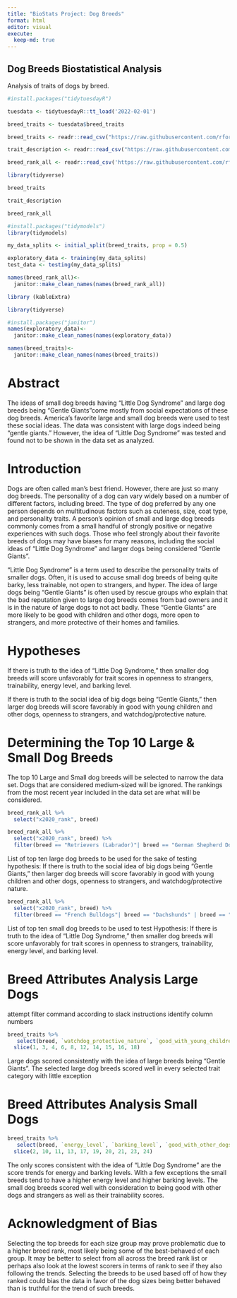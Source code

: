 ```yaml
---
title: "BioStats Project: Dog Breeds"
format: html
editor: visual
execute:
  keep-md: true
---
```


## Dog Breeds Biostatistical Analysis

Analysis of traits of dogs by breed.

```r
#install.packages("tidytuesdayR")
```

```r
tuesdata <- tidytuesdayR::tt_load('2022-02-01')
```

```r
breed_traits <- tuesdata$breed_traits
```

```r
breed_traits <- readr::read_csv("https://raw.githubusercontent.com/rfordatascience/tidytuesday/main/data/2022/2022-02-01/breed_traits.csv")
```

```r
trait_description <- readr::read_csv("https://raw.githubusercontent.com/rfordatascience/tidytuesday/main/data/2022/2022-02-01/trait_description.csv")
```

```r
breed_rank_all <- readr::read_csv('https://raw.githubusercontent.com/rfordatascience/tidytuesday/main/data/2022/2022-02-01/breed_rank.csv')
```

```r
library(tidyverse)
```

```r
breed_traits
```

```r
trait_description
```

```r
breed_rank_all
```

```r
#install.packages("tidymodels")
library(tidymodels)

my_data_splits <- initial_split(breed_traits, prop = 0.5)

exploratory_data <- training(my_data_splits)
test_data <- testing(my_data_splits)
```

```r
names(breed_rank_all)<-
  janitor::make_clean_names(names(breed_rank_all))
```

```r
library (kableExtra)
```

```r
library(tidyverse)
```

```r
#install.packages("janitor")
names(exploratory_data)<-
  janitor::make_clean_names(names(exploratory_data))
```

```r
names(breed_traits)<-
  janitor::make_clean_names(names(breed_traits))
```

# Abstract

The ideas of small dog breeds having "Little Dog Syndrome" and large dog breeds being "Gentle Giants"come mostly from social expectations of these dog breeds. America's favorite large and small dog breeds were used to test these social ideas. The data was consistent with large dogs indeed being "gentle giants." However, the idea of "Little Dog Syndrome" was tested and found not to be shown in the data set as analyzed.

# Introduction

Dogs are often called man's best friend. However, there are just so many dog breeds. The personality of a dog can vary widely based on a number of different factors, including breed. The type of dog preferred by any one person depends on multitudinous factors such as cuteness, size, coat type, and personality traits. A person's opinion of small and large dog breeds commonly comes from a small handful of strongly positive or negative experiences with such dogs. Those who feel strongly about their favorite breeds of dogs may have biases for many reasons, including the social ideas of "Little Dog Syndrome" and larger dogs being considered "Gentle Giants".

"Little Dog Syndrome" is a term used to describe the personality traits of smaller dogs. Often, it is used to accuse small dog breeds of being quite barky, less trainable, not open to strangers, and hyper. The idea of large dogs being "Gentle Giants" is often used by rescue groups who explain that the bad reputation given to large dog breeds comes from bad owners and it is in the nature of large dogs to not act badly. These "Gentle Giants" are more likely to be good with children and other dogs, more open to strangers, and more protective of their homes and families.

# Hypotheses

If there is truth to the idea of “Little Dog Syndrome,” then smaller dog breeds will score unfavorably for trait scores in openness to strangers, trainability, energy level, and barking level.

If there is truth to the social idea of big dogs being “Gentle Giants,” then larger dog breeds will score favorably in good with young children and other dogs, openness to strangers, and watchdog/protective nature.

# Determining the Top 10 Large & Small Dog Breeds

The top 10 Large and Small dog breeds will be selected to narrow the data set. Dogs that are considered medium-sized will be ignored. The rankings from the most recent year included in the data set are what will be considered.

```r
breed_rank_all %>%
  select("x2020_rank", breed)
```

```r
breed_rank_all %>%
  select("x2020_rank", breed) %>%
  filter(breed == "Retrievers (Labrador)"| breed == "German Shepherd Dogs" | breed == "Retrievers (Golden)" | breed == "Poodles" | breed== "Rottweilers" | breed == "Pointers (German Shorthaired)" | breed == "Australian Shepherds" | breed == "Boxers" | breed == "Great Danes" | breed == "Siberian Huskies")
```

List of top ten large dog breeds to be used for the sake of testing hypothesis: If there is truth to the social idea of big dogs being “Gentle Giants,” then larger dog breeds will score favorably in good with young children and other dogs, openness to strangers, and watchdog/protective nature.

```r
breed_rank_all %>%
  select("x2020_rank", breed) %>%
  filter(breed == "French Bulldogs"| breed == "Dachshunds" | breed == "Pembroke Welsh Corgis" | breed == "Yorkshire Terriers" | breed == "Cavalier King Charles Spaniels" | breed == "Miniature Schnauzers" | breed == "Shih Tzu" | breed == "Boston Terriers" | breed == "Pomeranians" | breed == "Havanese")
```

List of top ten small dog breeds to be used to test Hypothesis: If there is truth to the idea of “Little Dog Syndrome,” then smaller dog breeds will score unfavorably for trait scores in openness to strangers, trainability, energy level, and barking level.

# Breed Attributes Analysis Large Dogs

attempt filter command according to slack instructions identify column numbers

```r
breed_traits %>%
   select(breed, `watchdog_protective_nature`, `good_with_young_children`, `good_with_other_dogs`, `openness_to_strangers`, `trainability_level`) %>%
  slice(1, 3, 4, 6, 8, 12, 14, 15, 16, 18)
```

Large dogs scored consistently with the idea of large breeds being "Gentle Giants". The selected large dog breeds scored well in every selected trait category with little exception

# Breed Attributes Analysis Small Dogs

```r
breed_traits %>%
   select(breed, `energy_level`, `barking_level`, `good_with_other_dogs`, `openness_to_strangers`, `trainability_level`) %>%
  slice(2, 10, 11, 13, 17, 19, 20, 21, 23, 24)
```

The only scores consistent with the idea of "Little Dog Syndrome" are the score trends for energy and barking levels. With a few exceptions the small breeds tend to have a higher energy level and higher barking levels. The small dog breeds scored well with consideration to being good with other dogs and strangers as well as their trainability scores.

# Acknowledgment of Bias

Selecting the top breeds for each size group may prove problematic due to a higher breed rank, most likely being some of the best-behaved of each group. It may be better to select from all across the breed rank list or perhaps also look at the lowest scorers in terms of rank to see if they also following the trends. Selecting the breeds to be used based off of how they ranked could bias the data in favor of the dog sizes being better behaved than is truthful for the trend of such breeds.

